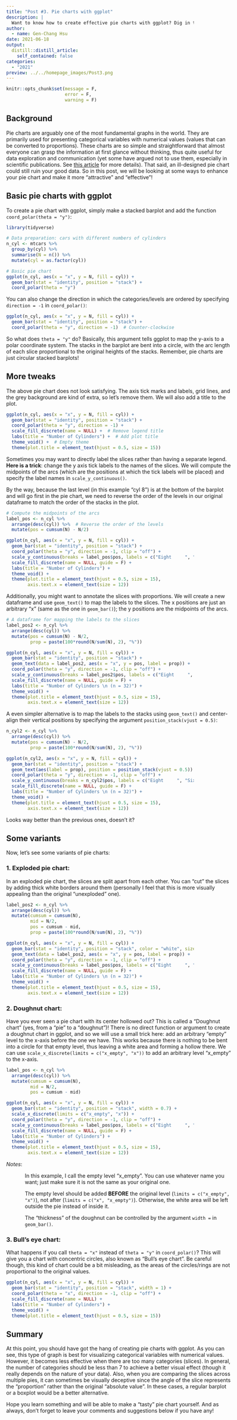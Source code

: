 ```yaml
---
title: "Post #3. Pie charts with ggplot"
description: |
  Want to know how to create effective pie charts with ggplot? Dig in to learn more! 
author:
  - name: Gen-Chang Hsu
date: 2021-06-18
output:
  distill::distill_article:
    self_contained: false
categories:
  - "2021"
preview: ../../homepage_images/Post3.png
---
```


<!-- Webpage style -->
<style>
d-article a {
    color: #2780e3 !important;
    border-bottom: none !important;
}

d-article a:hover {
    color: #2780e3 !important;
    border-bottom: 2px solid !important;
}

d-byline {
    margin-left: -10% !important;
}

d-title {
    margin-left: -10%;
}

d-title h1{
    font-size: 45px;
    width: 130%;
}

d-article {
    margin-left: -10%;
}

p {
    width: 120%;
}

d-article h2 {
    width: 120%;
}

d-article h3 {
  width: 120%;
  font-size: 28px;
}

div.article-footer{
    width: 120%;
}

d-article div.sourceCode { 
    width: 120% !important;
}

d-article pre { 
    width: 120% !important;
}

div.l-body {
    width: 120% !important;
}

</style>

```r
knitr::opts_chunk$set(message = F, 
                      error = F, 
                      warning = F)

```

<!-- Start of the article -->

## Background
Pie charts are arguably one of the most fundamental graphs in the world. They are primarily used for presenting categorical variables with numerical values (values that can be converted to proportions). These charts are so simple and straightforward that almost everyone can grasp the information at first glance without thinking, thus quite useful for data exploration and communication (yet some have argued not to use them, especially in scientific publications. See [this article](https://www.perceptualedge.com/articles/visual_business_intelligence/save_the_pies_for_dessert.pdf) for more details). That said, an ill-designed pie chart could still ruin your good data. So in this post, we will be looking at some ways to enhance your pie chart and make it more "attractive" and "effective"! 


## Basic pie charts with ggplot
To create a pie chart with ggplot, simply make a stacked barplot and add the function `coord_polar(theta = "y")`:

```r
library(tidyverse)

# Data preparation: cars with different numbers of cylinders
n_cyl <- mtcars %>%
  group_by(cyl) %>%
  summarise(N = n()) %>%
  mutate(cyl = as.factor(cyl))

# Basic pie chart  
ggplot(n_cyl, aes(x = "x", y = N, fill = cyl)) +
  geom_bar(stat = "identity", position = "stack") + 
  coord_polar(theta = "y")

```

You can also change the direction in which the categories/levels are ordered by specifying `direction = -1` in `coord_polar()`:

```r
ggplot(n_cyl, aes(x = "x", y = N, fill = cyl)) +
  geom_bar(stat = "identity", position = "stack") + 
  coord_polar(theta = "y", direction = -1)  # Counter-clockwise

```

So what does `theta = "y"` do? Basically, this argument tells ggplot to map the y-axis to a polar coordinate system. The stacks in the barplot are bent into a circle, with the arc length of each slice proportional to the original heights of the stacks. Remember, pie charts are just circular stacked barplots! 

## More tweaks
The above pie chart does not look satisfying. The axis tick marks and labels, grid lines, and the grey background are kind of extra, so let's remove them. We will also add a title to the plot.

```r
ggplot(n_cyl, aes(x = "x", y = N, fill = cyl)) +
  geom_bar(stat = "identity", position = "stack") + 
  coord_polar(theta = "y", direction = -1) +
  scale_fill_discrete(name = NULL) +  # Remove legend title
  labs(title = "Number of Cylinders") +  # Add plot title
  theme_void() +  # Empty theme
  theme(plot.title = element_text(hjust = 0.5, size = 15))

```

Sometimes you may want to directly label the slices rather than having a separate legend. **Here is a trick**: change the y axis tick labels to the names of the slices. We will compute the midpoints of the arcs (which are the positions at which the tick labels will be placed) and specify the label names in `scale_y_continuous()`.

By the way, because the last level (in this example "cyl 8") is at the bottom of the barplot and will go first in the pie chart, we need to reverse the order of the levels in our original dataframe to match the order of the stacks in the plot.

```r
# Compute the midpoints of the arcs
label_pos <- n_cyl %>%
  arrange(desc(cyl)) %>%  # Reverse the order of the levels
  mutate(pos = cumsum(N) - N/2)

ggplot(n_cyl, aes(x = "x", y = N, fill = cyl)) +
  geom_bar(stat = "identity", position = "stack") + 
  coord_polar(theta = "y", direction = -1, clip = "off") +
  scale_y_continuous(breaks = label_pos$pos, labels = c("Eight     ", "Six", "    Four")) +  # Add some white space to the labels to prevent overlapping 
  scale_fill_discrete(name = NULL, guide = F) +  
  labs(title = "Number of Cylinders") + 
  theme_void() +
  theme(plot.title = element_text(hjust = 0.5, size = 15),
        axis.text.x = element_text(size = 12))

```

Additionally, you might want to annotate the slices with proportions. We will create a new dataframe and use `geom_text()` to map the labels to the slices. The x positions are just an arbitrary "x" (same as the one in `geom_bar()`); the y positions are the midpoints of the arcs.

```r
# A dataframe for mapping the labels to the slices
label_pos2 <- n_cyl %>%
  arrange(desc(cyl)) %>%
  mutate(pos = cumsum(N) - N/2,
         prop = paste(100*round(N/sum(N), 2), "%"))

ggplot(n_cyl, aes(x = "x", y = N, fill = cyl)) +
  geom_bar(stat = "identity", position = "stack") + 
  geom_text(data = label_pos2, aes(x = "x", y = pos, label = prop)) +
  coord_polar(theta = "y", direction = -1, clip = "off") +
  scale_y_continuous(breaks = label_pos2$pos, labels = c("Eight     ", "Six", "    Four")) + 
  scale_fill_discrete(name = NULL, guide = F) +  
  labs(title = "Number of Cylinders \n (n = 32)") + 
  theme_void() +
  theme(plot.title = element_text(hjust = 0.5, size = 15),
        axis.text.x = element_text(size = 12)) 

```

A even simpler alternative is to map the labels to the stacks using `geom_text()` and center-align their vertical positions by specifying the argument `position_stack(vjust = 0.5)`:      

```r
n_cyl2 <- n_cyl %>%
  arrange(desc(cyl)) %>%
  mutate(pos = cumsum(N) - N/2,
         prop = paste(100*round(N/sum(N), 2), "%"))

ggplot(n_cyl2, aes(x = "x", y = N, fill = cyl)) +
  geom_bar(stat = "identity", position = "stack") + 
  geom_text(aes(label = prop), position = position_stack(vjust = 0.5)) +  # Center-align the vertical positions of the labels on each stack
  coord_polar(theta = "y", direction = -1, clip = "off") +
  scale_y_continuous(breaks = n_cyl2$pos, labels = c("Eight     ", "Six", "    Four")) + 
  scale_fill_discrete(name = NULL, guide = F) +  
  labs(title = "Number of Cylinders \n (n = 32)") + 
  theme_void() +
  theme(plot.title = element_text(hjust = 0.5, size = 15),
        axis.text.x = element_text(size = 12)) 

```

Looks way better than the previous ones, doesn't it?

## Some variants
Now, let's see some variants of pie charts:

### 1. Exploded pie chart:
In an exploded pie chart, the slices are split apart from each other. You can "cut" the slices by adding thick white borders around them (personally I feel that this is more visually appealing than the original "unexploded" one).

```r
label_pos2 <- n_cyl %>%
  arrange(desc(cyl)) %>%
  mutate(cumsum = cumsum(N),
         mid = N/2,
         pos = cumsum - mid,
         prop = paste(100*round(N/sum(N), 2), "%"))

ggplot(n_cyl, aes(x = "x", y = N, fill = cyl)) +
  geom_bar(stat = "identity", position = "stack", color = "white", size = 5) +  # Add white borders around the slices
  geom_text(data = label_pos2, aes(x = "x", y = pos, label = prop)) +
  coord_polar(theta = "y", direction = -1, clip = "off") +
  scale_y_continuous(breaks = label_pos$pos, labels = c("Eight     ", "Six", "    Four")) +
  scale_fill_discrete(name = NULL, guide = F) +  
  labs(title = "Number of Cylinders \n (n = 32)") + 
  theme_void() +
  theme(plot.title = element_text(hjust = 0.5, size = 15),
        axis.text.x = element_text(size = 12))  
```

### 2. Doughnut chart:
Have you ever seen a pie chart with its center hollowed out? This is called a "Doughnut chart" (yes, from a "pie" to a "doughnut")! There is no direct function or argument to create a doughnut chart in ggplot, and so we will use a small trick here: add an arbitrary "empty" level to the x-axis before the one we have. This works because there is nothing to be bent into a circle for that empty level, thus leaving a white area and forming a hollow there. We can use `scale_x_discrete(limits = c("x_empty", "x"))` to add an arbitrary level "x_empty" to the x-axis.

```r
label_pos <- n_cyl %>%
  arrange(desc(cyl)) %>%
  mutate(cumsum = cumsum(N),
         mid = N/2,
         pos = cumsum - mid)

ggplot(n_cyl, aes(x = "x", y = N, fill = cyl)) +
  geom_bar(stat = "identity", position = "stack", width = 0.7) +
  scale_x_discrete(limits = c("x_empty", "x")) +
  coord_polar(theta = "y", direction = -1, clip = "off") +
  scale_y_continuous(breaks = label_pos$pos, labels = c("Eight     ", "Six", "    Four")) + 
  scale_fill_discrete(name = NULL, guide = F) +  
  labs(title = "Number of Cylinders") + 
  theme_void() +
  theme(plot.title = element_text(hjust = 0.5, size = 15),
        axis.text.x = element_text(size = 12))
```
*Notes*:

<span id = "aaa" style="display: block; margin-top: 0px; margin-left: 50px">In this example, I call the empty level "x_empty". You can use whatever name you want; just make sure it is not the same as your original one.</span>

<span id = "bbb" style="display: block; margin-top: 5px; margin-left: 50px">The empty level should be added **BEFORE** the original level (`limits = c("x_empty", "x")`), not after (`limits = c("x", "x_empty")`). Otherwise, the white area will be left outside the pie instead of inside it.</span>

<span id = "ccc" style="display: block; margin-top: 5px; margin-left: 50px">The "thickness" of the doughnut can be controlled by the argument `width = ` in `geom_bar()`.</span>

<style>

d-article p span#aaa:before { 
  content: "(1) "; 
  display: inline-block;
  margin-left: -1.5em;
  margin-right: 0.3em;
}

d-article p span#bbb:before { 
  content: "(2) "; 
  display: inline-block;
  margin-left: -1.5em;
  margin-right: 0.3em;
}

d-article p span#ccc:before { 
  content: "(3) "; 
  display: inline-block;
  margin-left: -1.5em;
  margin-right: 0.3em;
}

d-article table.lightable-paper {
  margin-bottom: 0px; 
}

</style>


### 3. Bull's eye chart: 
What happens if you call `theta = "x"` instead of `theta = "y"` in `coord_polar()`? This will give you a chart with concentric circles, also known as "Bull's eye chart". Be careful though, this kind of chart could be a bit misleading, as the areas of the circles/rings are not proportional to the original values. 

```r
ggplot(n_cyl, aes(x = "x", y = N, fill = cyl)) +
  geom_bar(stat = "identity", position = "stack", width = 1) + 
  coord_polar(theta = "x", direction = -1, clip = "off") +
  scale_fill_discrete(name = NULL) +  
  labs(title = "Number of Cylinders") + 
  theme_void() +
  theme(plot.title = element_text(hjust = 0.5, size = 15))
```

## Summary
At this point, you should have got the hang of creating pie charts with ggplot. As you can see, this type of graph is best for visualizing categorical variables with numerical values. However, it becomes less effective when there are too many categories (slices). In general, the number of categories should be less than 7 to achieve a better visual effect (though it really depends on the nature of your data). Also, when you are comparing the slices across multiple pies, it can sometimes be visually deceptive since the angle of the slice represents the "proportion" rather than the original "absolute value". In these cases, a regular barplot or a boxplot would be a better alternative. 

Hope you learn something and will be able to make a "tasty" pie chart yourself. And as always, don't forget to leave your comments and suggestions below if you have any!







